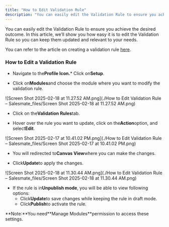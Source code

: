 ```yaml
---
title: "How to Edit Validation Rule"
description: "You can easily edit the Validation Rule to ensure you achieve the desired outcome. In this article, we’ll show you how easy it is to edit the Validati..."
---
```


You can easily edit the Validation Rule to ensure you achieve the desired outcome. In this article, we’ll show you how easy it is to edit the Validation Rule so you can keep them updated and relevant to your needs.

You can refer to the article on creating a validation rule [here](https://support.salesmate.io/hc/en-us/articles/42923331176601).


### How to Edit a Validation Rule


*   Navigate to the**Profile Icon.***   Click on**Setup**.

*   Click on**Modules**and choose the module where you want to modify the validation rule.

![Screen Shot 2025-02-18 at 11.27.52 AM.png](./How to Edit Validation Rule – Salesmate_files/Screen Shot 2025-02-18 at 11.27.52 AM.png)


*   Click on the**Validation Rules**tab.

*   Hover over the rule you want to update, click on the**Action**option, and select**Edit**.

![Screen Shot 2025-02-17 at 10.41.02 PM.png](./How to Edit Validation Rule – Salesmate_files/Screen Shot 2025-02-17 at 10.41.02 PM.png)


*   You will redirected to**Canvas View**where you can make the changes.

*   Click**Update**to apply the changes.

![Screen Shot 2025-02-18 at 11.30.44 AM.png](./How to Edit Validation Rule – Salesmate_files/Screen Shot 2025-02-18 at 11.30.44 AM.png)


*   If the rule is in**Unpublish mode**, you will be able to view following options:
    *   Click**Update**to save changes while keeping the rule in draft mode.
    *   Click**Publish**to activate the rule.

<Note>
**Note:**You need**Manage Modules**permission to access these settings.
</Note>
